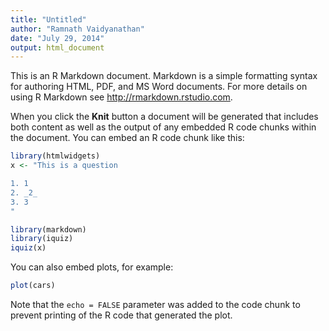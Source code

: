```yaml
---
title: "Untitled"
author: "Ramnath Vaidyanathan"
date: "July 29, 2014"
output: html_document
---
```


This is an R Markdown document. Markdown is a simple formatting syntax for authoring HTML, PDF, and MS Word documents. For more details on using R Markdown see <http://rmarkdown.rstudio.com>.

When you click the **Knit** button a document will be generated that includes both content as well as the output of any embedded R code chunks within the document. You can embed an R code chunk like this:

```r
library(htmlwidgets)
x <- "This is a question

1. 1
2. _2_
3. 3
"

library(markdown)
library(iquiz)
iquiz(x)
```

You can also embed plots, for example:

```r
plot(cars)
```

Note that the `echo = FALSE` parameter was added to the code chunk to prevent printing of the R code that generated the plot.
